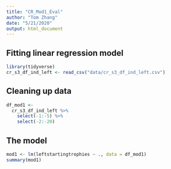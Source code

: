 ```yaml
---
title: "CR_Mod1_Eval"
author: "Tom Zhang"
date: "5/21/2020"
output: html_document
---
```


## Fitting linear regression model
```r
library(tidyverse)
cr_s3_df_ind_left <- read_csv("data/cr_s3_df_ind_left.csv")
```


## Cleaning up data
```r
df_mod1 <-
  cr_s3_df_ind_left %>%
    select(-1:-5) %>%
    select(-2:-20)
```


## The model
```r
mod1 <- lm(leftstartingtrophies ~ ., data = df_mod1)
summary(mod1)
```























